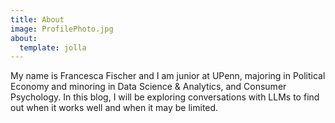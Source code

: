 ```yaml
---
title: About
image: ProfilePhoto.jpg
about:  
  template: jolla
---
```


My name is Francesca Fischer and I am junior at UPenn, majoring in Political Economy and minoring in Data Science & Analytics, and Consumer Psychology. In this blog, I will be exploring conversations with LLMs to find out when it works well and when it may be limited.
